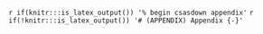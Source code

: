 <!--
  This file is required to make all that follow it appendices. By having this
separate, you can comment out any appendices you wish and the others will
still build properly.
-->

`r if(knitr:::is_latex_output()) '% begin csasdown appendix'`
`r if(!knitr:::is_latex_output()) '# (APPENDIX) Appendix {-}'`
